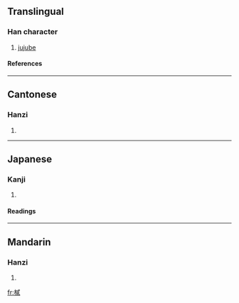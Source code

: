==Translingual==
===Han character===
{{Han char|rn=75|rad=木|as=12|sn=16|four=5394<sub>0</sub>|canj=木戈心金 (DIPC)}}
# [[jujube]]
====References====
{{Han ref|kx=0551.190|dkj=15486|dj=0939.200|hdz=21286.040|uh=6A32|ud=27186|bh=E9C2|bd=59842}}

----
==Cantonese==
===Hanzi===
{{yue-hanzi|jyut=|y=yi6}}
# {{defn|Cantonese}}

----
==Japanese==
===Kanji===
{{ja-kanji|grade=|rs=木12}}
# {{defn|Japanese}} 
====Readings====
{{ja-readings|on=[[じ]] (ji), [[に]] (ni), [[ち]] (chi)|kun=[[なつめ]] (natsume)}}

----
==Mandarin==
===Hanzi===
{{cmn-hanzi|pin=[[èr]] (er4)|wg=erh<sup>4</sup>}}
# {{defn|Mandarin}}

[[fr:樲]]